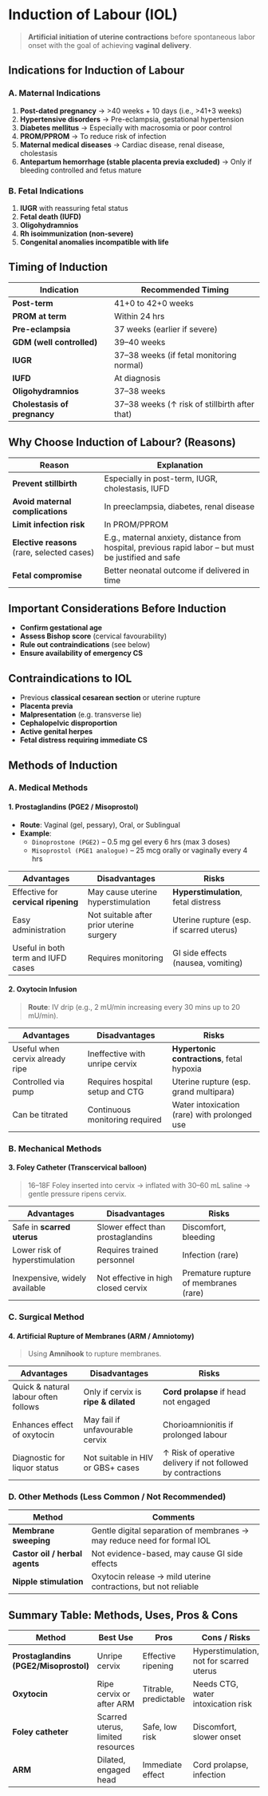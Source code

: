 # Induction of Labour (IOL)

> **Artificial initiation of uterine contractions** before spontaneous labor onset with the goal of achieving **vaginal delivery**.

## Indications for Induction of Labour

### A. Maternal Indications

1. **Post-dated pregnancy**
   → >40 weeks + 10 days (i.e., >41+3 weeks)
2. **Hypertensive disorders**
   → Pre-eclampsia, gestational hypertension
3. **Diabetes mellitus**
   → Especially with macrosomia or poor control
4. **PROM/PPROM**
   → To reduce risk of infection
5. **Maternal medical diseases**
   → Cardiac disease, renal disease, cholestasis
6. **Antepartum hemorrhage (stable placenta previa excluded)**
   → Only if bleeding controlled and fetus mature

### B. Fetal Indications

1. **IUGR** with reassuring fetal status
2. **Fetal death (IUFD)**
3. **Oligohydramnios**
4. **Rh isoimmunization (non-severe)**
5. **Congenital anomalies incompatible with life**

## Timing of Induction

| Indication                   | Recommended Timing                            |
| ---------------------------- | --------------------------------------------- |
| **Post-term**                | 41+0 to 42+0 weeks                            |
| **PROM at term**             | Within 24 hrs                                 |
| **Pre-eclampsia**            | 37 weeks (earlier if severe)                  |
| **GDM (well controlled)**    | 39–40 weeks                                   |
| **IUGR**                     | 37–38 weeks (if fetal monitoring normal)      |
| **IUFD**                     | At diagnosis                                  |
| **Oligohydramnios**          | 37–38 weeks                                   |
| **Cholestasis of pregnancy** | 37–38 weeks (↑ risk of stillbirth after that) |

## Why Choose Induction of Labour? (Reasons)

| Reason                                      | Explanation                                                                                           |
| ------------------------------------------- | ----------------------------------------------------------------------------------------------------- |
| **Prevent stillbirth**                      | Especially in post-term, IUGR, cholestasis, IUFD                                                      |
| **Avoid maternal complications**            | In preeclampsia, diabetes, renal disease                                                              |
| **Limit infection risk**                    | In PROM/PPROM                                                                                         |
| **Elective reasons** (rare, selected cases) | E.g., maternal anxiety, distance from hospital, previous rapid labor – but must be justified and safe |
| **Fetal compromise**                        | Better neonatal outcome if delivered in time                                                          |

## Important Considerations Before Induction

- **Confirm gestational age**
- **Assess Bishop score** (cervical favourability)
- **Rule out contraindications** (see below)
- **Ensure availability of emergency CS**

## Contraindications to IOL

- Previous **classical cesarean section** or uterine rupture
- **Placenta previa**
- **Malpresentation** (e.g. transverse lie)
- **Cephalopelvic disproportion**
- **Active genital herpes**
- **Fetal distress requiring immediate CS**

## Methods of Induction

### A. Medical Methods

#### 1. Prostaglandins (PGE2 / Misoprostol)

- **Route**: Vaginal (gel, pessary), Oral, or Sublingual
- **Example**:
  - `Dinoprostone (PGE2)` – 0.5 mg gel every 6 hrs (max 3 doses)
  - `Misoprostol (PGE1 analogue)` – 25 mcg orally or vaginally every 4 hrs

| Advantages                          | Disadvantages                            | Risks                                    |
| ----------------------------------- | ---------------------------------------- | ---------------------------------------- |
| Effective for **cervical ripening** | May cause uterine hyperstimulation       | **Hyperstimulation**, fetal distress     |
| Easy administration                 | Not suitable after prior uterine surgery | Uterine rupture (esp. if scarred uterus) |
| Useful in both term and IUFD cases  | Requires monitoring                      | GI side effects (nausea, vomiting)       |

#### 2. Oxytocin Infusion

> **Route**: IV drip (e.g., 2 mU/min increasing every 30 mins up to 20 mU/min).

| Advantages                      | Disadvantages                   | Risks                                        |
| ------------------------------- | ------------------------------- | -------------------------------------------- |
| Useful when cervix already ripe | Ineffective with unripe cervix  | **Hypertonic contractions**, fetal hypoxia   |
| Controlled via pump             | Requires hospital setup and CTG | Uterine rupture (esp. grand multipara)       |
| Can be titrated                 | Continuous monitoring required  | Water intoxication (rare) with prolonged use |

### B. Mechanical Methods

#### 3. Foley Catheter (Transcervical balloon)

> 16–18F Foley inserted into cervix → inflated with 30–60 mL saline → gentle pressure ripens cervix.

| Advantages                     | Disadvantages                       | Risks                                 |
| ------------------------------ | ----------------------------------- | ------------------------------------- |
| Safe in **scarred uterus**     | Slower effect than prostaglandins   | Discomfort, bleeding                  |
| Lower risk of hyperstimulation | Requires trained personnel          | Infection (rare)                      |
| Inexpensive, widely available  | Not effective in high closed cervix | Premature rupture of membranes (rare) |

### C. Surgical Method

#### 4. Artificial Rupture of Membranes (ARM / Amniotomy)

> Using **Amnihook** to rupture membranes.

| Advantages                           | Disadvantages                        | Risks                                                        |
| ------------------------------------ | ------------------------------------ | ------------------------------------------------------------ |
| Quick & natural labour often follows | Only if cervix is **ripe & dilated** | **Cord prolapse** if head not engaged                        |
| Enhances effect of oxytocin          | May fail if unfavourable cervix      | Chorioamnionitis if prolonged labour                         |
| Diagnostic for liquor status         | Not suitable in HIV or GBS+ cases    | ↑ Risk of operative delivery if not followed by contractions |

### D. Other Methods (Less Common / Not Recommended)

| Method                         | Comments                                                                |
| ------------------------------ | ----------------------------------------------------------------------- |
| **Membrane sweeping**          | Gentle digital separation of membranes → may reduce need for formal IOL |
| **Castor oil / herbal agents** | Not evidence-based, may cause GI side effects                           |
| **Nipple stimulation**         | Oxytocin release → mild uterine contractions, but not reliable          |

## Summary Table: Methods, Uses, Pros & Cons

| Method                                | Best Use                          | Pros                  | Cons / Risks                             |
| ------------------------------------- | --------------------------------- | --------------------- | ---------------------------------------- |
| **Prostaglandins (PGE2/Misoprostol)** | Unripe cervix                     | Effective ripening    | Hyperstimulation, not for scarred uterus |
| **Oxytocin**                          | Ripe cervix or after ARM          | Titrable, predictable | Needs CTG, water intoxication risk       |
| **Foley catheter**                    | Scarred uterus, limited resources | Safe, low risk        | Discomfort, slower onset                 |
| **ARM**                               | Dilated, engaged head             | Immediate effect      | Cord prolapse, infection                 |

